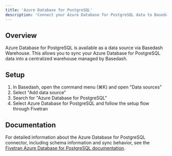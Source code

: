 ```yaml
---
title: 'Azure Database for PostgreSQL'
description: 'Connect your Azure Database for PostgreSQL data to Basedash'
---
```


## Overview

Azure Database for PostgreSQL is available as a data source via Basedash Warehouse. This allows you to sync your Azure Database for PostgreSQL data into a centralized warehouse managed by Basedash.

## Setup

1. In Basedash, open the command menu (⌘K) and open "Data sources"
2. Select "Add data source"
3. Search for "Azure Database for PostgreSQL"
4. Select Azure Database for PostgreSQL and follow the setup flow through Fivetran

## Documentation

For detailed information about the Azure Database for PostgreSQL connector, including schema information and sync behavior, see the [Fivetran Azure Database for PostgreSQL documentation](https://fivetran.com/docs/connectors/databases/postgresql/azure-setup-guide).
